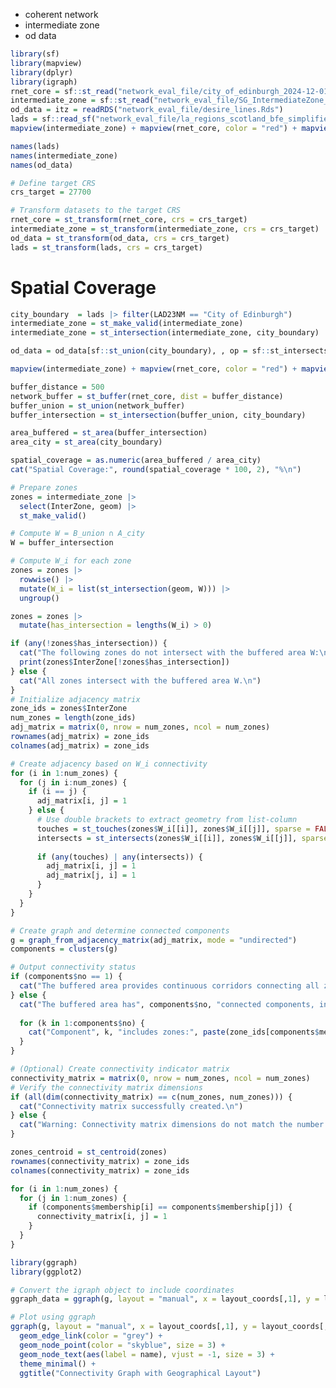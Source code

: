- coherent network
- intermediate zone
- od data

```r
library(sf)
library(mapview)
library(dplyr)
library(igraph)
rnet_core = sf::st_read("network_eval_file/city_of_edinburgh_2024-12-01_4_coherent_network.geojson")
intermediate_zone = sf::st_read("network_eval_file/SG_IntermediateZone_Bdry_2011.gpkg")
od_data = itz = readRDS("network_eval_file/desire_lines.Rds")
lads = sf::read_sf("network_eval_file/la_regions_scotland_bfe_simplified_2023.geojson")
mapview(intermediate_zone) + mapview(rnet_core, color = "red") + mapview(od_data, color = "blue")

names(lads)
names(intermediate_zone)
names(od_data)

# Define target CRS
crs_target = 27700

# Transform datasets to the target CRS
rnet_core = st_transform(rnet_core, crs = crs_target)
intermediate_zone = st_transform(intermediate_zone, crs = crs_target)
od_data = st_transform(od_data, crs = crs_target)
lads = st_transform(lads, crs = crs_target)
```

#  Spatial Coverage 
```r
city_boundary  = lads |> filter(LAD23NM == "City of Edinburgh")
intermediate_zone = st_make_valid(intermediate_zone)
intermediate_zone = st_intersection(intermediate_zone, city_boundary)

od_data = od_data[sf::st_union(city_boundary), , op = sf::st_intersects]

mapview(intermediate_zone) + mapview(rnet_core, color = "red") + mapview(od_data, color = "blue") + mapview(lads, color = "green")
```

```r
buffer_distance = 500
network_buffer = st_buffer(rnet_core, dist = buffer_distance)
buffer_union = st_union(network_buffer)
buffer_intersection = st_intersection(buffer_union, city_boundary)

area_buffered = st_area(buffer_intersection)
area_city = st_area(city_boundary)

spatial_coverage = as.numeric(area_buffered / area_city)
cat("Spatial Coverage:", round(spatial_coverage * 100, 2), "%\n")
```
```r
# Prepare zones
zones = intermediate_zone |>
  select(InterZone, geom) |>
  st_make_valid()

# Compute W = B_union ∩ A_city
W = buffer_intersection

# Compute W_i for each zone
zones = zones |>
  rowwise() |>
  mutate(W_i = list(st_intersection(geom, W))) |>
  ungroup()

zones = zones |>
  mutate(has_intersection = lengths(W_i) > 0)

if (any(!zones$has_intersection)) {
  cat("The following zones do not intersect with the buffered area W:\n")
  print(zones$InterZone[!zones$has_intersection])
} else {
  cat("All zones intersect with the buffered area W.\n")
}
# Initialize adjacency matrix
zone_ids = zones$InterZone
num_zones = length(zone_ids)
adj_matrix = matrix(0, nrow = num_zones, ncol = num_zones)
rownames(adj_matrix) = zone_ids
colnames(adj_matrix) = zone_ids

# Create adjacency based on W_i connectivity
for (i in 1:num_zones) {
  for (j in i:num_zones) {
    if (i == j) {
      adj_matrix[i, j] = 1
    } else {
      # Use double brackets to extract geometry from list-column
      touches = st_touches(zones$W_i[[i]], zones$W_i[[j]], sparse = FALSE)
      intersects = st_intersects(zones$W_i[[i]], zones$W_i[[j]], sparse = FALSE)
      
      if (any(touches) | any(intersects)) {
        adj_matrix[i, j] = 1
        adj_matrix[j, i] = 1
      }
    }
  }
}

# Create graph and determine connected components
g = graph_from_adjacency_matrix(adj_matrix, mode = "undirected")
components = clusters(g)

# Output connectivity status
if (components$no == 1) {
  cat("The buffered area provides continuous corridors connecting all zones.\n")
} else {
  cat("The buffered area has", components$no, "connected components, indicating fragmentation.\n")
  
  for (k in 1:components$no) {
    cat("Component", k, "includes zones:", paste(zone_ids[components$membership == k], collapse = ", "), "\n")
  }
}

# (Optional) Create connectivity indicator matrix
connectivity_matrix = matrix(0, nrow = num_zones, ncol = num_zones)
# Verify the connectivity matrix dimensions
if (all(dim(connectivity_matrix) == c(num_zones, num_zones))) {
  cat("Connectivity matrix successfully created.\n")
} else {
  cat("Warning: Connectivity matrix dimensions do not match the number of zones.\n")
}

zones_centroid = st_centroid(zones)
rownames(connectivity_matrix) = zone_ids
colnames(connectivity_matrix) = zone_ids

for (i in 1:num_zones) {
  for (j in 1:num_zones) {
    if (components$membership[i] == components$membership[j]) {
      connectivity_matrix[i, j] = 1
    }
  }
}

library(ggraph)
library(ggplot2)

# Convert the igraph object to include coordinates
ggraph_data = ggraph(g, layout = "manual", x = layout_coords[,1], y = layout_coords[,2])

# Plot using ggraph
ggraph(g, layout = "manual", x = layout_coords[,1], y = layout_coords[,2]) +
  geom_edge_link(color = "grey") +
  geom_node_point(color = "skyblue", size = 3) +
  geom_node_text(aes(label = name), vjust = -1, size = 3) +
  theme_minimal() +
  ggtitle("Connectivity Graph with Geographical Layout")
```

